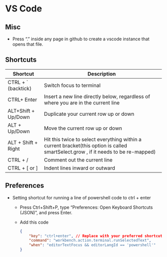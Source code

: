 # VS Code {#sec-vsc .unnumbered}

## Misc {#sec-vsc-misc .unnumbered}

-   Press "." inside any page in github to create a vscode instance that opens that file.

## Shortcuts {#sec-vsc-shcts .unnumbered}

| Shortcut              | Description                                                                                                                        |
|-----------------|-------------------------------------------------------|
| CTRL + \` (backtick)  | Switch focus to terminal                                                                                                           |
| CTRL+ Enter           | Insert a new line directly below, regardless of where you are in the current line                                                  |
| ALT+Shift + Up/Down   | Duplicate your current row up or down                                                                                              |
| ALT + Up/Down         | Move the current row up or down                                                                                                    |
| ALT + Shift + Right   | Hit this twice to select everything within a current bracket(this option is called smartSelect.grow , if it needs to be re-mapped) |
| CTRL + /              | Comment out the current line                                                                                                       |
| CTRL + \[ or \]       | Indent lines inward or outward                                                                                                     |

## Preferences

-   Setting shortcut for running a line of powershell code to ctrl + enter
    -   Press Ctrl+Shift+P, type "Preferences: Open Keyboard Shortcuts (JSON)", and press Enter.

    -   Add this code

        ``` json
        {
            "key": "ctrl+enter", // Replace with your preferred shortcut
            "command": "workbench.action.terminal.runSelectedText",
            "when": "editorTextFocus && editorLangId == 'powershell'"
        }
        ```
